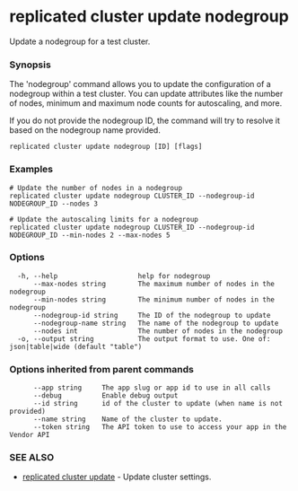 # replicated cluster update nodegroup

Update a nodegroup for a test cluster.

### Synopsis

The 'nodegroup' command allows you to update the configuration of a nodegroup within a test cluster. You can update attributes like the number of nodes, minimum and maximum node counts for autoscaling, and more.

If you do not provide the nodegroup ID, the command will try to resolve it based on the nodegroup name provided.

```
replicated cluster update nodegroup [ID] [flags]
```

### Examples

```
# Update the number of nodes in a nodegroup
replicated cluster update nodegroup CLUSTER_ID --nodegroup-id NODEGROUP_ID --nodes 3

# Update the autoscaling limits for a nodegroup
replicated cluster update nodegroup CLUSTER_ID --nodegroup-id NODEGROUP_ID --min-nodes 2 --max-nodes 5
```

### Options

```
  -h, --help                    help for nodegroup
      --max-nodes string        The maximum number of nodes in the nodegroup
      --min-nodes string        The minimum number of nodes in the nodegroup
      --nodegroup-id string     The ID of the nodegroup to update
      --nodegroup-name string   The name of the nodegroup to update
      --nodes int               The number of nodes in the nodegroup
  -o, --output string           The output format to use. One of: json|table|wide (default "table")
```

### Options inherited from parent commands

```
      --app string     The app slug or app id to use in all calls
      --debug          Enable debug output
      --id string      id of the cluster to update (when name is not provided)
      --name string    Name of the cluster to update.
      --token string   The API token to use to access your app in the Vendor API
```

### SEE ALSO

* [replicated cluster update](replicated-cli-cluster-update)	 - Update cluster settings.

